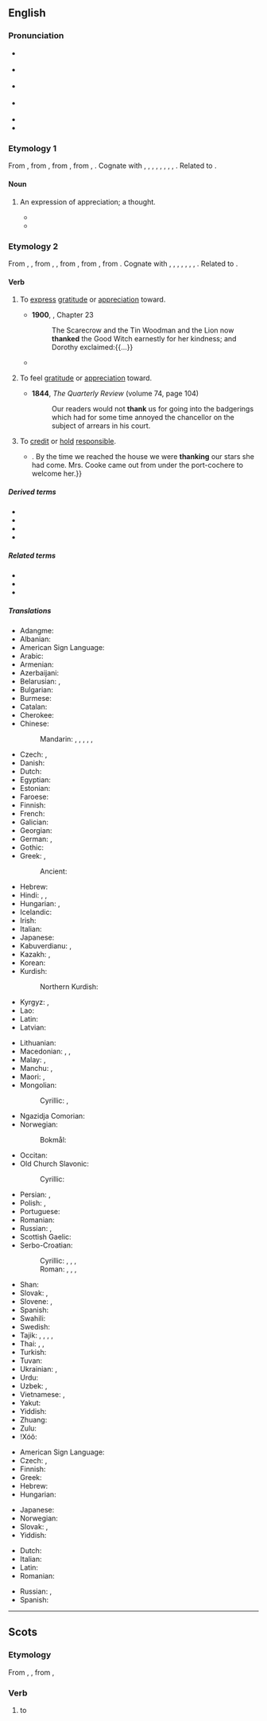 {{also|thanks|þank}}
==English==

===Pronunciation===
* {{enPR|thăngk}} {{IPA|en|/θæŋk/}}
* {{a|US}} {{IPA|en|[θæŋk]|[ðæŋk]}}
* {{a|UK}} {{IPA|en|[θaŋk]}}
* {{a|æ-tensing|New York}} {{IPA|en|[θeɪ̯ŋk]|[t̪eɪ̯ŋk]|[ðeɪ̯ŋk]}}
* {{audio|en|en-us-thank.ogg|Audio (US)}}
* {{rhymes|en|æŋk}}

===Etymology 1===
From {{inh|en|enm|thank}}, from {{inh|en|ang|þanc||thought, favour, grace, pleasure, satisfaction, thanks}}, from {{inh|en|gem-pro|*þankaz||thought, remembrance, gratitude}}, from {{der|en|ine-pro|*tong-}}, {{m|ine-pro|*teng-||to think}}. Cognate with {{cog|stq|Tonk}}, {{cog|fy|tank}}, {{cog|nl|dank}}, {{cog|nds|Dank}}, {{cog|de|Dank}}, {{cog|da|tak}}, {{cog|sv|tack}}, {{cog|fo|tøkk}}, {{cog|is|þökk}}. Related to {{m|en|thought}}.

====Noun====
{{en-noun}}

# {{lb|en|obsolete}} An expression of appreciation; a thought.
#* {{RQ:KJV|Luke|6|33|passage=If ye do good to them which do good to you, what '''thank''' have ye? for sinners also do even the same.}}
#* {{RQ:Milton Divorce|passage=What great '''thank''', then, if any man, reputed wise and constant, will neither do, nor permit others under his charge to do, that which he approves not, especially in matter of sin?}}

===Etymology 2===
From {{inh|en|enm|thanken}}, {{m|enm|thankien}}, from {{inh|en|ang|þancian}}, {{m|ang|þoncian||to thank, give thanks}}, from {{inh|en|gem-pro|*þankōną||to thank}}, from {{der|en|gem-pro|*þankaz||thought, gratitude}}, from {{der|en|ine-pro|*teng-||to think, feel}}. Cognate with {{cog|stq|tonkje||to thank}}, {{cog|fy|tanke||to thank}}, {{cog|nl|danken||to thank}}, {{cog|nds|danken||to thank}}, {{cog|de|danken||to thank}}, {{cog|da|takke||to thank}}, {{cog|sv|tacka||to thank}}, {{cog|is|þakka||to thank}}. Related to {{l|en|thought}}.

====Verb====
{{en-verb}}

# {{lb|en|transitive}} To [[express]] [[gratitude]] or [[appreciation]] toward.
#: {{ux|en|She '''thanked''' him for the lift.}}
#* '''1900''', {{w|L. Frank Baum}}, ''{{w|The Wonderful Wizard of Oz}}'' Chapter 23
#*: The Scarecrow and the Tin Woodman and the Lion now '''thanked''' the Good Witch earnestly for her kindness; and Dorothy exclaimed:{{...}}
#* {{quote-book|en|year=1913|author={{w|Joseph C. Lincoln}}|chapter=4| title=[http://openlibrary.org/works/OL5535161W Mr. Pratt's Patients]| passage=I told him about everything I could think of; and what I couldn't think of he did. He asked about six questions during my yarn, but every question had a point to it. At the end he bowed and '''thanked''' me once more. As a thanker he was main-truck high; I never see anybody so polite.}}
# {{lb|en|transitive}} To feel [[gratitude]] or [[appreciation]] toward.
#: {{ux|en|I'll '''thank''' you not to smoke in my house!}}
#* '''1844''', ''The Quarterly Review'' (volume 74, page 104)
#*: Our readers would not '''thank''' us for going into the badgerings which had for some time annoyed the chancellor on the subject of arrears in his court.
# {{lb|en|transitive}} To [[credit]] or [[hold]] [[responsible]].
#: {{ux|en|We can '''thank''' global warming for this weather.}}
#* {{quote-book|en|year=1898|author={{w|Winston Churchill (novelist)|Winston Churchill}}| title={{w|The Celebrity}}| chapter=5| passage=But Miss Thorn relieved the situation by laughing aloud,{{...}}. By the time we reached the house we were '''thanking''' our stars she had come. Mrs. Cooke came out from under the port-cochere to welcome her.}}

=====Derived terms=====
* {{l|en|bethank}}
* {{l|en|thankable}}
* {{l|en|thankworthy}}
* {{l|en|unthank}}

=====Related terms=====
* {{l|en|thanks}}
* {{l|en|thank you}}
* {{l|en|think}}

=====Translations=====
{{trans-top|express gratitude or appreciation to someone}}
* Adangme: {{t|ada|tsumi}}
* Albanian: {{t+|sq|falënderoj}}
* American Sign Language: {{t|ase|OpenB@Chin-PalmBack OpenB@FromChin-PalmUp}}
* Arabic: {{t|ar|شَكَرَ}}
* Armenian: {{t|hy|շնորհակալություն հայտնել}}
* Azerbaijani: {{t|az|təşəkkür etmək}}
* Belarusian: {{t|be|дзя́каваць|impf}}, {{t|be|падзя́каваць|pf}}
* Bulgarian: {{t+|bg|благодаря́|impf}}
* Burmese: {{t+|my|ကျေးဇူးတင်}}
* Catalan: {{t+|ca|agrair}}
* Cherokee: {{t|chr|ᎠᎵᎮᎵᏤᎭ}}
* Chinese:
*: Mandarin: {{t+|cmn|感謝}}, {{t+|cmn|感谢|tr=gǎnxiè}}, {{t+|cmn|道謝}}, {{t+|cmn|道谢|tr=dàoxiè|sc=Hani}}, {{t+|cmn|謝}}, {{t+|cmn|谢|tr=xiè}}
* Czech: {{t+|cs|děkovat|impf}}, {{t+|cs|poděkovat|pf}}
* Danish: {{t+|da|takke}}
* Dutch: {{t+|nl|danken}}
* Egyptian: {{t-egy|dwꜣ nṯr n|h=dwA-nTr-n}}
* Estonian: {{t+|et|tänama}}
* Faroese: {{t|fo|takka}}
* Finnish: {{t+|fi|kiittää}}
* French: {{t+|fr|remercier}}
* Galician: {{t+|gl|agradecer}}
* Georgian: {{t|ka|მადლობის თქმა}}
* German: {{t+|de|danken}}, {{t|de|sich [[bedanken]]}}
* Gothic: {{t|got|𐌰𐍅𐌹𐌻𐌹𐌿𐌳𐍉𐌽}}
* Greek: {{t+|el|ευχαριστώ}}, {{t+|el|ευγνωμονώ}}
*: Ancient: {{t|grc|εὐχαριστέω}}
* Hebrew: {{t+|he|הוֹדָה|tr=hodá}}
* Hindi: {{t|hi|धन्यवाद देना}}, {{t|hi|शुक्रिया करना}}, {{t|hi|शुक्र करना|tr=śukr karnā}}
* Hungarian: {{t+|hu|megköszön}}, {{t+|hu|köszön}}
* Icelandic: {{t+|is|þakka}}
* Irish: {{t|ga|[[gabh buíochas]] ([[le]])}}
* Italian: {{t+|it|ringraziare}}
* Japanese: {{t+|ja|感謝|alt=感謝する|tr=かんしゃする, kansha suru}}
* Kabuverdianu: {{t|kea|agradise}}, {{t|kea|agradesê}}
* Kazakh: {{t|kk|алғыс айту}}, {{t|kk|рахмет айту}}
* Korean: {{t+|ko|감사하다}}
* Kurdish:
*: Northern Kurdish: {{t+|kmr|spas}}
* Kyrgyz: {{t|ky|алкыш айтуу}}, {{t|ky|ыракмат айтуу}}
* Lao: {{t|lo|ຂອບຄຸນ}}
* Latin: {{t|la|gratias ago}}
* Latvian: {{t|lv|pateikties}}
{{trans-mid}}
* Lithuanian: {{t|lt|dėkoti}}
* Macedonian: {{t|mk|благодари|impf}}, {{t|mk|заблагодарува|impf}}, {{t|mk|заблагодари|pf}}
* Malay: {{t|ms|syukur|alt=bersyukur kepada}}, {{t+|ms|terima kasih|alt=berterima kasih kepada}}
* Manchu: {{t|mnc|ᠪᠠᠨᡳᡥᠠᠯᠠᠮᠪᡳ}}, {{t|mnc|ᠪᠠᠨᡳᡥᠠ ᠪᡠᠮᠪᡳ}}
* Maori: {{t|mi|whakawhetai}}, {{t|mi|whakamoemiti}}
* Mongolian:
*: Cyrillic: {{t+|mn|талархах}}, {{t+|mn|баярлах}}
* Ngazidja Comorian: {{t|zdj|pveshelea marahaɓa|alt=upveshelea marahaɓa}}
* Norwegian:
*: Bokmål: {{t+|no|takke}}
* Occitan: {{t+|oc|mercejar}}
* Old Church Slavonic:
*: Cyrillic: {{t|cu|благодарити|impf}}
* Persian: {{t+|fa|تشکر کردن|tr=tašakkor kardan}}, {{t+|fa|سپاسگزاری کردن‎|tr=sepâsgozâri kardan}}
* Polish: {{t+|pl|dziękować|impf}}, {{t+|pl|podziękować|pf}}
* Portuguese: {{t+|pt|agradecer}}
* Romanian: {{t+|ro|mulțumi|alt=a mulțumi}}
* Russian: {{t+|ru|благодари́ть|impf}}, {{t+|ru|поблагодари́ть|pf}}
* Scottish Gaelic: {{t|gd|thoir taing do}}
* Serbo-Croatian:
*: Cyrillic: {{t|sh|захваљи́вати|impf}}, {{t|sh|захва́лити|pf}}, {{t|sh|благода́рити|impf}}, 
*: Roman: {{t+|sh|zahvaljívati|impf}}, {{t+|sh|zahváliti|pf}}, {{t+|sh|blagodáriti|impf}}, 
* Shan: {{t-needed|shn}}
* Slovak: {{t|sk|ďakovať|impf}}, {{t|sk|poďakovať|pf}}
* Slovene: {{t|sl|zahvaljevati|impf|alt=zahvaljevati se}}, {{t|sl|zahvaliti|pf|alt=zahvaliti se}}
* Spanish: {{t+|es|agradecer}}
* Swahili: {{t|sw|shukuru|alt=-shukuru}}
* Swedish: {{t+|sv|tacka}}
* Tajik: {{t|tg|миннатдорӣ кардан}}, {{t|tg|сипосгузорӣ кардан}}, {{t|tg|ташаккур гуфтан}}, {{t|tg|раҳмат гуфтан}}, {{t|tg|ташаккур кардан}}
* Thai: {{t+|th|ขอบคุณ}}, {{t+|th|ขอบใจ}}, {{t|th|ขอบพระคุณ}}
* Turkish: {{t+|tr|teşekkür etmek}}
* Tuvan: {{t|tyv|өөрүп четтирер}}
* Ukrainian: {{t+|uk|дя́кувати|impf}}, {{t|uk|подя́кувати|pf}}
* Urdu: {{t|ur|شکریہ کرنا|tr=śukriyā karnā}}
* Uzbek: {{t|uz|rahmat aytmoq}}, {{t|uz|minnatdor boʻlmoq}}
* Vietnamese: {{t+|vi|cám ơn}}, {{t+|vi|biết ơn}}
* Yakut: {{t|sah|махтан}}
* Yiddish: {{t|yi|דאַנקען}}
* Zhuang: {{t-needed|za}}
* Zulu: {{t|zu|bonga|alt=-bonga}}
* ǃXóõ: {{t|nmn|da̰ã}}
{{trans-bottom}}

{{trans-top|credit or hold something responsible}}
* American Sign Language: {{t|ase|OpenB@Chin-PalmBack OpenB@FromChin-PalmUp}}
* Czech: {{t+|cs|děkovat|impf}}, {{t+|cs|poděkovat|pf}}
* Finnish: {{t+|fi|kiittää}}
* Greek: {{t+|el|ευχαριστώ}}
* Hebrew: {{t+|he|הוֹדָה|tr=hodá}}
* Hungarian: {{t+|hu|köszön}}
{{trans-mid}}
* Japanese: {{t|ja|おかげ|tr=okage}} {{q|noun}}
* Norwegian: {{t+|no|takke}}
* Slovak: {{t|sk|ďakovať|impf}}, {{t|sk|poďakovať|pf}}
* Yiddish: {{t|yi|דאַנקען}}
{{trans-bottom}}

{{checktrans-top|express gratitude}}
* Dutch: {{t+check|nl|bedanken}}
* Italian: {{t+check|it|ringraziare}}
* Latin: {{t-check|la|grātiās agō}}
* Romanian: {{t+check|ro|mulțumi}}
{{trans-mid}}
* Russian: {{t+|ru|благодари́ть|impf}}, {{t+|ru|поблагодари́ть|pf}}
* Spanish: {{t+check|es|agradecer}}
{{trans-bottom}}

----

==Scots==

===Etymology===
From {{inh|sco|ang|þancian}}, {{m|ang|þoncian||to thank, give thanks}}, from {{inh|sco|gem-pro|*þankōną||to thank}},

===Verb===
{{sco-verb|thanks|thankin|thankit|thankit}}

# to {{l|en|thank}}